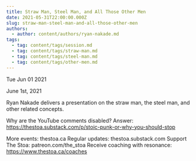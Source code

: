 ```yaml
---
title: Straw Man, Steel Man, and All Those Other Men
date: 2021-05-31T22:00:00.000Z
slug: straw-man-steel-man-and-all-those-other-men
authors:
  - author: content/authors/ryan-nakade.md
tags:
  - tag: content/tags/session.md
  - tag: content/tags/straw-man.md
  - tag: content/tags/steel-man.md
  - tag: content/tags/other-men.md
---
```






Tue Jun 01 2021

June 1st, 2021

Ryan Nakade delivers a presentation on the straw man, the steel man, and other related concepts.

Why are the YouTube comments disabled? Answer: https://thestoa.substack.com/p/stoic-punk-or-why-you-should-stop

More events: thestoa.ca
Regular updates: thestoa.substack.com
Support The Stoa: patreon.com/the_stoa
Receive coaching with resonance: https://www.thestoa.ca/coaches



